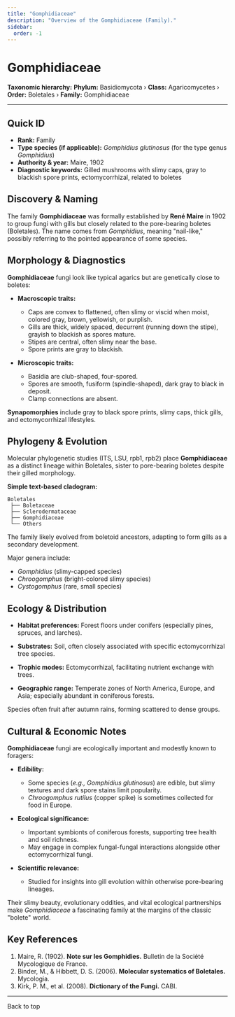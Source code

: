 ```yaml
---
title: "Gomphidiaceae"
description: "Overview of the Gomphidiaceae (Family)."
sidebar:
  order: -1
---
```



# Gomphidiaceae <Badge variant="note" text="Family" />

**Taxonomic hierarchy:** **Phylum:** Basidiomycota › **Class:** Agaricomycetes › **Order:** Boletales › **Family:** Gomphidiaceae

---

## Quick ID
* **Rank:** Family  
* **Type species (if applicable):** _Gomphidius glutinosus_ (for the type genus _Gomphidius_)  
* **Authority & year:** Maire, 1902  
* **Diagnostic keywords:** Gilled mushrooms with slimy caps, gray to blackish spore prints, ectomycorrhizal, related to boletes  

## Discovery & Naming
The family **Gomphidiaceae** was formally established by **René Maire** in 1902 to group fungi with gills but closely related to the pore-bearing boletes (Boletales). The name comes from _Gomphidius_, meaning "nail-like," possibly referring to the pointed appearance of some species.

## Morphology & Diagnostics
**Gomphidiaceae** fungi look like typical agarics but are genetically close to boletes:

- **Macroscopic traits:**
  - Caps are convex to flattened, often slimy or viscid when moist, colored gray, brown, yellowish, or purplish.
  - Gills are thick, widely spaced, decurrent (running down the stipe), grayish to blackish as spores mature.
  - Stipes are central, often slimy near the base.
  - Spore prints are gray to blackish.

- **Microscopic traits:**
  - Basidia are club-shaped, four-spored.
  - Spores are smooth, fusiform (spindle-shaped), dark gray to black in deposit.
  - Clamp connections are absent.

**Synapomorphies** include gray to black spore prints, slimy caps, thick gills, and ectomycorrhizal lifestyles.

## Phylogeny & Evolution
Molecular phylogenetic studies (ITS, LSU, rpb1, rpb2) place **Gomphidiaceae** as a distinct lineage within Boletales, sister to pore-bearing boletes despite their gilled morphology.

**Simple text-based cladogram:**
```
Boletales
 ├── Boletaceae
 ├── Sclerodermataceae
 ├── Gomphidiaceae
 └── Others
```
The family likely evolved from boletoid ancestors, adapting to form gills as a secondary development.

Major genera include:

- _Gomphidius_ (slimy-capped species)
- _Chroogomphus_ (bright-colored slimy species)
- _Cystogomphus_ (rare, small species)

## Ecology & Distribution
- **Habitat preferences:** Forest floors under conifers (especially pines, spruces, and larches).
- **Substrates:** Soil, often closely associated with specific ectomycorrhizal tree species.
- **Trophic modes:** Ectomycorrhizal, facilitating nutrient exchange with trees.

- **Geographic range:** Temperate zones of North America, Europe, and Asia; especially abundant in coniferous forests.

Species often fruit after autumn rains, forming scattered to dense groups.

## Cultural & Economic Notes
**Gomphidiaceae** fungi are ecologically important and modestly known to foragers:

- **Edibility:**
  - Some species (_e.g., Gomphidius glutinosus_) are edible, but slimy textures and dark spore stains limit popularity.
  - _Chroogomphus rutilus_ (copper spike) is sometimes collected for food in Europe.

- **Ecological significance:**
  - Important symbionts of coniferous forests, supporting tree health and soil richness.
  - May engage in complex fungal-fungal interactions alongside other ectomycorrhizal fungi.

- **Scientific relevance:**
  - Studied for insights into gill evolution within otherwise pore-bearing lineages.

Their slimy beauty, evolutionary oddities, and vital ecological partnerships make _Gomphidiaceae_ a fascinating family at the margins of the classic "bolete" world.

## Key References
1. Maire, R. (1902). **Note sur les Gomphidies.** Bulletin de la Société Mycologique de France.  
2. Binder, M., & Hibbett, D. S. (2006). **Molecular systematics of Boletales.** Mycologia.  
3. Kirk, P. M., et al. (2008). **Dictionary of the Fungi.** CABI.

---

<LinkButton href="#top" variant="minimal" icon="arrow-up">
  Back to top
</LinkButton>
